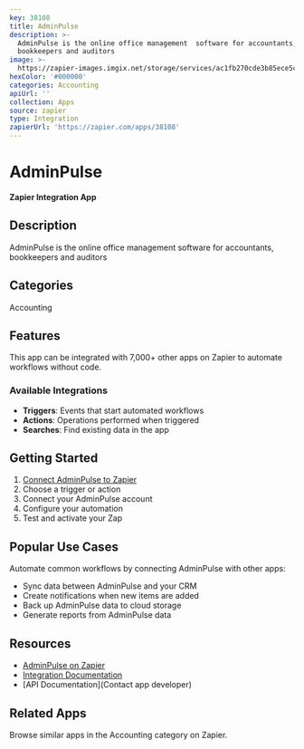 ```yaml
---
key: 38108
title: AdminPulse
description: >-
  AdminPulse is the online office management  software for accountants,
  bookkeepers and auditors
image: >-
  https://zapier-images.imgix.net/storage/services/ac1fb270cde3b85ece5cc325b79499e8.png?auto=format%2Ccompress&ixlib=python-3.0.0&q=50
hexColor: '#000000'
categories: Accounting
apiUrl: ''
collection: Apps
source: zapier
type: Integration
zapierUrl: 'https://zapier.com/apps/38108'
---
```

# AdminPulse

**Zapier Integration App**

## Description

AdminPulse is the online office management  software for accountants, bookkeepers and auditors

## Categories

Accounting

## Features

This app can be integrated with 7,000+ other apps on Zapier to automate workflows without code.

### Available Integrations

- **Triggers**: Events that start automated workflows
- **Actions**: Operations performed when triggered
- **Searches**: Find existing data in the app

## Getting Started

1. [Connect AdminPulse to Zapier](https://zapier.com/apps/38108)
2. Choose a trigger or action
3. Connect your AdminPulse account
4. Configure your automation
5. Test and activate your Zap

## Popular Use Cases

Automate common workflows by connecting AdminPulse with other apps:

- Sync data between AdminPulse and your CRM
- Create notifications when new items are added
- Back up AdminPulse data to cloud storage
- Generate reports from AdminPulse data

## Resources

- [AdminPulse on Zapier](https://zapier.com/apps/38108)
- [Integration Documentation](https://zapier.com/apps/38108/integrations)
- [API Documentation](Contact app developer)

## Related Apps

Browse similar apps in the Accounting category on Zapier.
